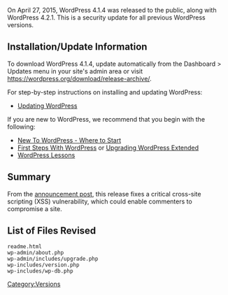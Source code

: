 {{Languages|
{{en|Version 4.1.4}}
{{ja|Version 4.1.4}}
}}

On April 27, 2015, WordPress 4.1.4 was released to the public, along with WordPress 4.2.1. This is a security update for all previous WordPress versions.

== Installation/Update Information ==
To download WordPress 4.1.4, update automatically from the Dashboard > Updates menu in your site's admin area or visit https://wordpress.org/download/release-archive/.

For step-by-step instructions on installing and updating WordPress:
* [[Updating WordPress]]

If you are new to WordPress, we recommend that you begin with the following:
* [[New To WordPress - Where to Start]]
* [[First Steps With WordPress]] or [[Upgrading WordPress Extended]]
* [[WordPress Lessons]]

== Summary ==
From the [https://wordpress.org/news/2015/04/wordpress-4-2-1/ announcement post], this release fixes a critical cross-site scripting (XSS) vulnerability, which could enable commenters to compromise a site.

== List of Files Revised ==
<pre>
readme.html
wp-admin/about.php
wp-admin/includes/upgrade.php
wp-includes/version.php
wp-includes/wp-db.php
</pre>

{{Versions}}

[[Category:Versions]]